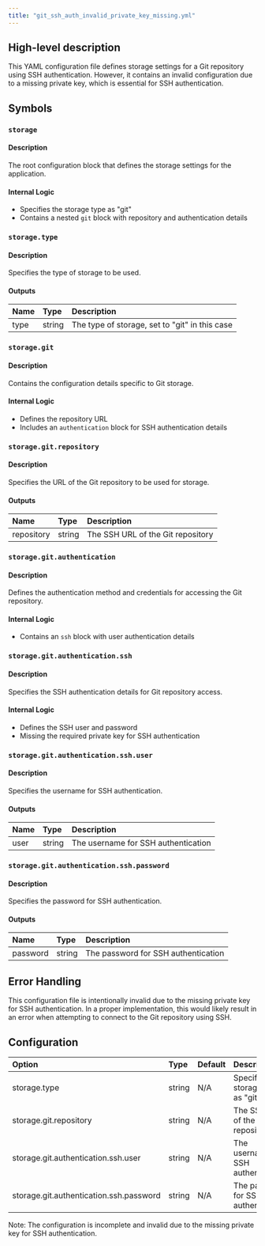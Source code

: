 ```yaml
---
title: "git_ssh_auth_invalid_private_key_missing.yml"
---
```


## High-level description
This YAML configuration file defines storage settings for a Git repository using SSH authentication. However, it contains an invalid configuration due to a missing private key, which is essential for SSH authentication.

## Symbols

### `storage`
#### Description
The root configuration block that defines the storage settings for the application.

#### Internal Logic
- Specifies the storage type as "git"
- Contains a nested `git` block with repository and authentication details

### `storage.type`
#### Description
Specifies the type of storage to be used.

#### Outputs
| Name | Type | Description |
|:-----|:-----|:------------|
| type | string | The type of storage, set to "git" in this case |

### `storage.git`
#### Description
Contains the configuration details specific to Git storage.

#### Internal Logic
- Defines the repository URL
- Includes an `authentication` block for SSH authentication details

### `storage.git.repository`
#### Description
Specifies the URL of the Git repository to be used for storage.

#### Outputs
| Name | Type | Description |
|:-----|:-----|:------------|
| repository | string | The SSH URL of the Git repository |

### `storage.git.authentication`
#### Description
Defines the authentication method and credentials for accessing the Git repository.

#### Internal Logic
- Contains an `ssh` block with user authentication details

### `storage.git.authentication.ssh`
#### Description
Specifies the SSH authentication details for Git repository access.

#### Internal Logic
- Defines the SSH user and password
- Missing the required private key for SSH authentication

### `storage.git.authentication.ssh.user`
#### Description
Specifies the username for SSH authentication.

#### Outputs
| Name | Type | Description |
|:-----|:-----|:------------|
| user | string | The username for SSH authentication |

### `storage.git.authentication.ssh.password`
#### Description
Specifies the password for SSH authentication.

#### Outputs
| Name | Type | Description |
|:-----|:-----|:------------|
| password | string | The password for SSH authentication |

## Error Handling
This configuration file is intentionally invalid due to the missing private key for SSH authentication. In a proper implementation, this would likely result in an error when attempting to connect to the Git repository using SSH.

## Configuration
| Option | Type | Default | Description |
|:-------|:-----|:--------|:------------|
| storage.type | string | N/A | Specifies the storage type as "git" |
| storage.git.repository | string | N/A | The SSH URL of the Git repository |
| storage.git.authentication.ssh.user | string | N/A | The username for SSH authentication |
| storage.git.authentication.ssh.password | string | N/A | The password for SSH authentication |

Note: The configuration is incomplete and invalid due to the missing private key for SSH authentication.